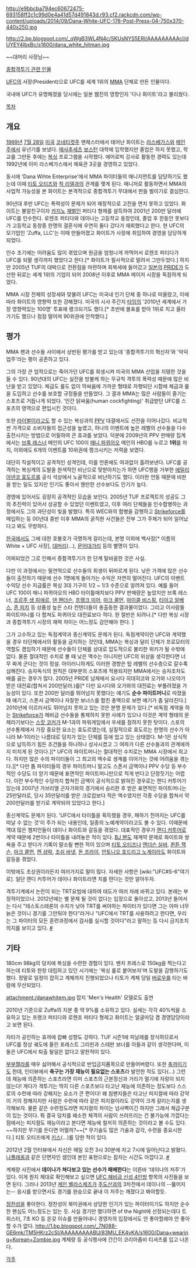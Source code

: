 http://e9bbcba794ec60672475-693158ff2c1c99d0e4a41d57d491843d.r93.cf2.rackcdn.com/wp-content/uploads/2014/09/Dana-White-UFC-178-Post-Press-04-750x370-440x250.jpg

http://2.bp.blogspot.com/_qWgB3WL4N4c/SKUsNYS5ERI/AAAAAAAAAcI/dUYEY4IbxBc/s1600/dana_white_hitman.jpg

{{{+1 '''Dana White''' }}}
~~대머리 사장님~~

[[종합격투기 관련 인물]]

[[UFC]]의 사장(President)으로 UFC를 세계 1위의 [[MMA]] 단체로 만든 인물이다.

국내에 UFC가 유명해졌을 당시에는 일본 웹진의 영향인지 '다나 화이트'라고 불리웠다.

[[목차]]

== 개요 ==
[[1969년]] [[7월 28일]] [[미국]] [[코네티컷]]주 맨체스터에서 태어난 화이트는 [[라스베가스]]와 [[메인]]주에서 유년기를 보냈다. [[매사추세츠]] [[보스턴]] 대학에 입학했지만 졸업은 하지 못했고, 학교를 그만둔 후에는 [[복싱]] 프로그램을 시작했다. 에어로빅 강사로 활동한 경력도 있는데 1992년에 이미 라스베가스에서 체육관 3곳을 경영하고 있었다.

동시에 'Dana Wihte Enterprise'에서 MMA 파이터들의 매니지먼트를 담당하기도 했는데 이때 [[티토 오티즈]]와 [[척 리델]]과의 관계를 맺게 된다. 매니저로 활동하면서 MMA의 사업적 가능성을 본 화이트는 본격적으로 종합격투기 무대에서 판을 벌이기로 결심한다.

90년대 후반 UFC는 폭력성이 문제가 되어 재정적으로 고전을 면치 못하고 있었다. 화이트는 불알친구이자 [[카지노]] [[재벌]]인 퍼티다 형제를 설득하여 2001년 200만 달러에 UFC를 인수한다. 로렌조 퍼티다와 데이나는 고등학교 동창인데, 졸업 후 한동안 못보다가 고등학교 동창중 한명의 결혼식에 우연히 둘다 갔다가 재회했다고 한다. 현 UFC의 모기업인 'Zuffa, LLC'는 이때 만들어졌고 화이트가 사장에 취임하여 경영을 담당하게 되었다.

인수 초기에는 어려움도 많이 겪었으며 원금을 엄청나게 까먹어서 로렌조 퍼티다가 UFC를 되팔 생각까지 했었다고 한다.[* 화이트가 필사적으로 말려서 그만두었다.] 하지만 2005년 TUF의 대박으로 전환점을 마련하며 회복세에 들어갔고 [[일본]]의 [[PRIDE]]가 도산한 뒤로는 세계 1위의 기업이 되어 2008년 이후로 MMA 메이저 시장을 독점하게 되었다. 

MMA 시장 전체의 성장세와 맞물려 UFC는 미국내 인기 단체 중 하나로 떠올랐고, 이에 따라 화이트의 영향력 또한 강해졌다. 미국의 시사 주간지 [[타임]]의 '2010년 세계에서 가장 영향력있는 100명' 투표에 랭크되기도 했다.[* 초반에 몰표를 받아 1위로 치고 올라가기도 했으나 점점 떨어져 90위권에 안착했다.] 

== 평가 ==
MMA 팬과 선수들 사이에서 상반된 평가를 받고 있는데 '종합격투기의 혁신자'와 '악덕업주'라는 평이 공존하고 있다. 

그의 가장 큰 업적으로는 죽어가던 UFC를 회생시켜 미국의 MMA 산업을 지탱한 것을 들 수 있다. 90년대의 UFC는 실전을 방불케 하는 무규칙 격투의 폭력성 때문에 많은 비난을 받고 있었다. 체급도 룰도 없이 막싸움에 가까운 형태로 자행되던 시합에 체급과 룰을 도입하고 선수를 보호할 규정들을 만들었다. 그 결과 MMA는 많은 사람들이 즐기는 스포츠로 거듭나게 되었다. '인간 닭싸움(human cockfighting)' 취급받던 UFC를 스포츠의 영역으로 편입시킨 것이다.

또한 [[라이벌]]이라고도 할 수 있는 복싱과의 [[PPV]] 대결에서도 선전을 이어나갔다. 비교적 싼 가격으로 소비자들의 접근성을 높였고, 하나의 이벤트에 높은 레벨의 선수들을 다수 출전시키는 방법으로 어필하여 큰 효과를 보았다. 덕분에 2009년의 PPV 판매량 집계에서는 [[브록 레스너]] 메인의 UFC 100이 [[매니 파퀴아오]] 메인의 HBO를 누르고 '''1위'''를 차지, 이외에도 6개의 이벤트를 10위권에 랭크시키는 저력을 보였다.

대단히 직설적이고 공격적인 성격인데, 이를 언론에도 여과없이 흘려보낸다. UFC를 공격하는 복싱계의 도발을 원색적인 비난으로 맞받아치는가 하면 UFC행을 거부한 [[에밀리아넨코 효도르]]를 공식 석상에서 노골적으로 비난하기도 했다. 이러한 언동 때문에 비판을 받는 일도 있지만 인기도 좋아서 웬만한 선수보다도 인기가 높다.

경영에 있어서도 굉장히 공격적인 모습을 보인다. 2005년 TUF 프로젝트의 성공도 그의 추진력이 있어서 성공할 수 있었던 이벤트였고, 이후 여러 단체들을 인수합병하는 과정에서도 그의 과단성이 빛을 발했다. 특히 WEC와의 합병을 감행하고 [[Strikeforce]]를 매입하는 등 00년대 중반 이후 MMA의 굵직한 사건들은 전부 그가 주체가 되어 일어났다고 봐도 무방하다.

[[한국]]에서도 그에 대한 호불호가 극명하게 갈리는데, 본명 이외에 백사장[* 이름의 White + UFC 사장], [[대머리]](…), [[문어]]대가리 등의 별명이 있다.

어찌되었건 그로 인해서 종합격투기가 한 단계 탈바꿈한 것은 사실.

다만 이 과정에서는 필연적으로 선수들의 희생이 뒤따르게 된다. 낮은 가격에 많은 선수들이 출전하기 때문에 선수 1명에게 돌아가는 수익은 자연히 떨어진다. UFC의 이벤트 수익당 선수 지급률은 복싱 3대 기구의 1/2 ~ 1/3 수준으로 알려져 있다. 예를 들어 UFC 100이 매니 파퀴아오의 HBO 타이틀매치보다 PPV 판매량은 높았지만 브록 레스너, [[조르주 생 피에르]],  [[댄 핸더슨]], [[프랭크 미어]], [[마크 콜먼]], [[마이클 비스핑]], [[티아고 알베스]], [[존 피치]] 등 상품성 높은 스타 컨텐더들이 총출동한 결과물이었다. 그리고 이사람들 파이트머니를 다 합쳐도 파퀴아오 대전료보다 적다. 한 절반은 되려나.[* 다만 복싱 시장과 종합격투기 시장의 재력 차이는 어느정도 감안해야 한다. ]

그가 고수하고 있는 독점계약과 종신계약도 문제가 된다. 독점계약이란 UFC와 계약했을 경우 타단체에서의 활동을 금지하는 것인데, MMA는 복싱과 달리 단체가 프로모터의 역할도 겸임하기 때문에 선수들이 단체를 상대로 압도적으로 불리한 위키가 될 수밖에 없다. 물론 절대적인 수치로 볼 때 낮은 액수는 아니지만 UFC의 위상을 생각한다면 너무 짜게 군다는 것이 정설. 아이러니하게도 이러한 경향은 탑 레벨의 선수층으로 갈수록 심해진다. 승자독식의 원칙은 대부분의 스포츠에 적용되지만 MMA에서는 승자조차도 배를 곯는 경우가 많다. 2005년 PRIDE 남제에서 요시다 히데히코와 오가와 나오야가 받은 대전료(합쳐서 200만달러.)를[* 다만 요시다와 오가와의 대전료는 부풀려졌을 가능성이 있다. 또한 200만 달러를 뛰어넘지 못했다는 얘기도  '''순수 파이트머니'''로 따졌을때 얘기고, 스폰서 금액이나 자잘한 보너스를 합친 총액으로 보면 얘기가 좀 달라진다.] 2010년에 이르러서도 뛰어넘지 못하고 있는 것은 분명 문제가 있다.[* 비독점 계약을 하는 [[Strikeforce]]가 헤비급 선수들을 통제하지 못한 사례가 있으나 이것은 계약 형태의 문제라기보다는 [[스캇 코커]]가 M-1과의 파워게임에서 우세를 점하지 못한 탓이다. 스포의 선수통제에서 가장 중요한 요소는 효도르였는데, 실질적으로 효도르는 한명의 선수가 아니라 M-1이라는 나름대로 덩치가 있는 단체를 등에 업고 있는 상태였다. M-1은 상식적으로 납득하기 힘든 조건들을 하나하나 성사시켰고 그 여파가 다른 선수들과의 관계에까지 미치게 된 것이다.][* UFC의 파이트머니는 절대적인 수치로는 MMA 시장에서 최고다. 하지만 많은 수의 파이터들이 그 최고의 액수로 생계를 이어가는 것에 어려움을 겪는다.][* 다만 톱 파이터들의 경우 파이트머니 말고도 스폰서 금액이나 PPV 수당 등 부수적인 수당도 더 얻기 때문에 표면적인 파이트머니만으로 적게 번다고 단정짓기는 어렵다. 이런 부수적인 수당까지 합쳐진 금액이 공식적으로 밝혀진 경우로는 랜디 커투어가 있는데 2007년 가브리엘 곤자가와의 경기에서 승리한 후 받은 표면적인 파이트머니는 25만달러로, 당시 35만달러를 받은 크로캅보다 적은 액수였지만 각종 수당을 합쳐서 약 200만달러를 받기로 계약되어 있었다고 한다.]

종신계약도 문제가 된다. 'UFC에서 타이틀을 획득했을 경우, 패하기 전까지는 UFC를 떠날 수 없는 것'이 주가 되는 내용인데, 일종의 노예계약이라고도 볼 수 있다. 이때문에 역대 많은 챔피언들이 데이나 화이트와 갈등을 겪었다. 대표적인 경우가 [[랜디 커투어]]로 계약 때문에 2번이나 타이틀을 내려놓은 적이 있다. [[BJ 펜]]도 재계약 문제로 화이트와 쌍욕을 주고 받다가 기록이 말소될 뻔한 적이 있으며 [[티토 오티즈]]나 [[앤더슨 실바]], [[퀸튼 잭슨]], [[마크 콜먼]], [[켄 샴락]], [[조쉬 바넷]], [[돈 프라이]], [[안토니오 호드리고 노게이라]]도 화이트와 갈등을 겪었다.

이밖에도 초상권이라든지 여러가지로 말이 많다. 자세한 사항은 [wiki:"UFC#S-6"여기로]. 일단 랜디 커투어가 데이나 화이트라면 치를 떤다는 것만 알아두자.

격투기계에서 논란이 되는 TRT요법에 대하여 태도가 여러 차례 바뀌고 있다. 본래는 부정적이었으나. 2012년에는 별 문제 될 것이 없다는 입장으로 돌아섰고, 2013년 들어서는 다시 "테스토스테론의 수치가 낮아 TRT를 써야하는 파이터가 있다면 그는 아마 너무 늙은 것이니 경기를 그만둬야 한다"라거나 "UFC에서 TRT를 사용하려고 한다면, 우리는 그 파이터의 모든 훈련과정에서 검사를 실시할 것이다"라고 말하는 등 다시 금지조치 의지를 보이고 있다. [http://www.mfight.co.kr/news/news_view.php?bcode=1&lcode=1&mcode=1&scode=1&page=0&number=25271 #]

== 기타 ==
180cm 98kg의 덩치에 복싱을 수련한 경험이 있다. 벤치 프레스로 150kg을 찍는다고 하는데 티토와 한창 대립하고 있던 시기에는 '복싱 룰로 붙어보자'며 도발을 감행하기도 했다. 정말로 일정이 잡히고 계체까지 진행되었으나 티토가 계체 당일 [[버로우]]를 타는 바람에 무산되었다.

attachment:/danawhitem.jpg
잡지 'Men's Health' 모델로도 출연

2010년 기준으로 Zuffa의 지분 중 약 9%를 소유하고 있다. 실세는 각각 40%씩을 소유하고 있는 프랭크 퍼티다와 로렌조 퍼티다 형제고 화이트는 얼굴마담 겸 경영담당이라고 보면 된다. 

자타가 공인하는 효까에 캅빠 성향도 강하다. TUF 시즌1에 피날레를 장식하므로서 UFC를 정상 궤도에 올린 포레스트 그리핀과 스테판 보너를 아들과 같이 생각한다며, 이 둘은 UFC에서 퇴출 될일은 없다고 말한적이 있다. 

[[부부젤라]]를 매우 싫어해서 공식적으로 반입금지품목으로 만들어버렸다. 또한 [[축까]]이기도 한데, 인터뷰에서 '''축구는 가장 재능이 필요없는 스포츠'''라 발언한 적도 있다(...) 그런데 재능에 의존하는 스포츠라면 이미 스포츠의 근본정신과 거리가 멀기에 자랑이 되지 않는다! 게다가 격투기는 딱히 다른 스포츠보다 타고난 재능에 의존하는 정도보다 스스로의 수련에 따라 강해지는 요소가 큰 편이다! 왜 침팬지들은 타고난 피지컬에 따라 강약이 거의 정해지지만 사람은 수련에 따라 같은 피지컬이라도 강약이 크게 갈리는지를 생각해보자. 물론 같은 수련정도라면 피지컬의 차이는 넘사벽이긴 하지만 그래서 체급구분이 있는 것이다. 뭐 결국 덩치를 왜소한 체격의 사람이 쓰러뜨리는 건 불가능에 가깝다는 점에서는 피지컬도 재능이라고 본다면 재능에 철저히 의존하는 것이라고 볼 수도 있다. ~~하지만 무기를 든다면 어떨까?~~[* 무기술도 많은 기술과 감각, 수련을 중요시한다.]
티토 오티즈에게 [[키스]](…)를 당한 적이 있다.

2012년 2월 인터뷰에서 자신은 매일 오전 3시 30분에 자고 7시에 일어난다고 밝혔다. [[나폴레옹]]과 같은 단면자인 셈인데 본인 표현으로는 잠자는 시간도 아깝다고. [http://gotmma.tistory.com/4829 #]

계체량 사진에서 '''데이나가 쳐다보고 있는 선수가 패배한다'''는 이른바 '데이나의 저주'가 있다. 이게 뭔지 제대로 확인해보고 싶으면 [[UFC 헤비급 신성 4인방]] 항목의 사진들을 보면 된다.
그러나 2013년 [[케인 벨라스케즈]]가 [[주도산]]과의 3차전에서 데이나의 --뚫어지는-- 응시를 받으면서도 경기를 완승으로 끝내 이 저주는 깨졌다고 봐야할듯.

[[정찬성]]을 좋아한다. 정찬성이 북미권에서 상당한 인기가 있는 파이터이기도 하지만 순수한 팬심도 어느정도는 있는 듯. 사실 경기만 했다하면 of the Night에 선정되는데다 트위스터, 7초 KO 등 온갖 이슈를 만들어내니 경영자의 입장에서도 안 좋아할래야 안 좋아할 수가 없다.
http://1.bp.blogspot.com/_7N088-GE6mk/TM5HKrz2cSI/AAAAAAAAABU/83MU_EK4vKA/s1600/Dana+wearing+Korean+Zombie.jpg 계체량 등 공식행사에 간간이 코리아좀비 티셔츠를 입고 나온다.

[[각주]]
